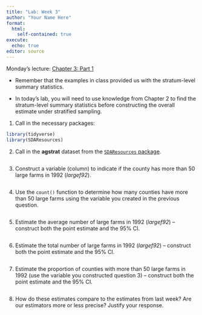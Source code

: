 ```yaml
---
title: "Lab: Week 3"
author: "Your Name Here"
format: 
  html:
    self-contained: true
execute:
  echo: true
editor: source
---
```


Monday's lecture: [Chapter 3: Part 1](https://github.com/samanthaseals/STA4222/blob/master/slides/L03.qmd)

- Remember that the examples in class provided us with the stratum-level summary statistics. 

- In today's lab, you will need to use knowledge from Chapter 2 to find the stratum-level summary statistics before constructing the overall estimate under stratified sampling.

1. Call in the necessary packages:

```r
library(tidyverse)
library(SDAResources)
```

2. Call in the **agstrat** dataset from the [`SDAResources` package](https://rdrr.io/cran/SDAResources/man/agpop.html).

```r

```

3. Construct a variable (column) to indicate if the county has more than 50 large farms in 1992 (*largef92*). 

```r

```

4. Use the `count()` function to determine how many counties have more than 50 large farms using the variable you created in the previous question.

```r

```

5. Estimate the average number of large farms in 1992 (*largef92*) -- construct both the point estimate and the 95% CI.

```r

```

6. Estimate the total number of large farms in 1992 (*largef92*) -- construct both the point estimate and the 95% CI.

```r

```

7. Estimate the proportion of counties with more than 50 large farms in 1992 (use the variable you constructed question 3) -- construct both the point estimate and the 95% CI.

```r

```

8. How do these estimates compare to the estimates from last week? Are our estimators more or less precise? Justify your response.


